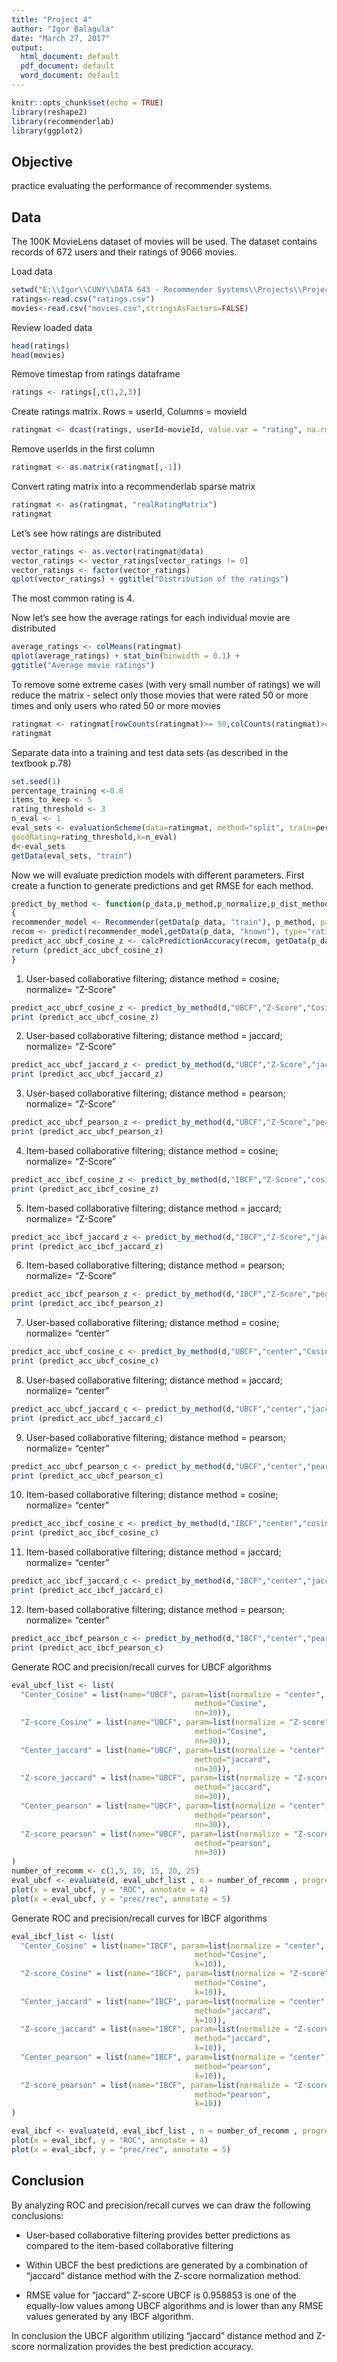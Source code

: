 ---
title: "Project 4"
author: "Igor Balagula"
date: "March 27, 2017"
output:
  html_document: default
  pdf_document: default
  word_document: default
---

```{r setup, include=FALSE}
knitr::opts_chunk$set(echo = TRUE)
library(reshape2)
library(recommenderlab)
library(ggplot2)
```

## Objective

practice evaluating the performance of recommender systems.

## Data

The 100K MovieLens dataset of movies will be used. The dataset contains records of 672 users and their ratings of 9066 movies. 


Load data

```{r}
setwd("E:\\Igor\\CUNY\\DATA 643 - Recommender Systems\\Projects\\Project_04\\Data")
ratings<-read.csv("ratings.csv")
movies<-read.csv("movies.csv",stringsAsFactors=FALSE)
```

Review loaded data

```{r}
head(ratings)
head(movies)
```

Remove timestap from ratings dataframe

```{r}
ratings <- ratings[,c(1,2,3)]
```



Create ratings matrix. Rows = userId, Columns = movieId

```{r}
ratingmat <- dcast(ratings, userId~movieId, value.var = "rating", na.rm=FALSE)
```

Remove userIds in the first column

```{r}
ratingmat <- as.matrix(ratingmat[,-1]) 
```

Convert rating matrix into a recommenderlab sparse matrix

```{r}
ratingmat <- as(ratingmat, "realRatingMatrix")
ratingmat
```
Let's see how ratings are distributed

```{r}
vector_ratings <- as.vector(ratingmat@data)
vector_ratings <- vector_ratings[vector_ratings != 0]
vector_ratings <- factor(vector_ratings)
qplot(vector_ratings) + ggtitle("Distribution of the ratings")
```

The most common rating is 4.

Now let's see how the average ratings for each individual movie are distributed

```{r}
average_ratings <- colMeans(ratingmat)
qplot(average_ratings) + stat_bin(binwidth = 0.1) +
ggtitle("Average movie ratings")
```

To remove some extreme cases (with very small number of ratings) we will reduce the matrix - select only those movies that were rated 50 or more times and only users who rated 50 or more movies

```{r}
ratingmat <- ratingmat[rowCounts(ratingmat)>= 50,colCounts(ratingmat)>=50 ]
ratingmat
```

Separate data into a training and test data sets (as described in the textbook p.78)

```{r}
set.seed(1)
percentage_training <-0.8
items_to_keep <- 5
rating_threshold <- 3
n_eval <- 1
eval_sets <- evaluationScheme(data=ratingmat, method="split", train=percentage_training, given=items_to_keep,
goodRating=rating_threshold,k=n_eval)
d<-eval_sets
getData(eval_sets, "train")
```

Now we will evaluate prediction models with different parameters.
First create a function to generate predictions and get RMSE for each method.

```{r}
predict_by_method <- function(p_data,p_method,p_normalize,p_dist_method,p_n)
{
recommender_model <- Recommender(getData(p_data, "train"), p_method, param=list(p_normalize ,p_dist_method,p_n))
recom <- predict(recommender_model,getData(p_data, "known"), type="ratings")
predict_acc_ubcf_cosine_z <- calcPredictionAccuracy(recom, getData(p_data, "unknown"))[1] 
return (predict_acc_ubcf_cosine_z)
}
```

1. User-based collaborative filtering; distance method = cosine; normalize= "Z-Score"

```{r}
predict_acc_ubcf_cosine_z <- predict_by_method(d,"UBCF","Z-Score","Cosine",30)
print (predict_acc_ubcf_cosine_z)
```

2. User-based collaborative filtering; distance method = jaccard; normalize= "Z-Score"

```{r}
predict_acc_ubcf_jaccard_z <- predict_by_method(d,"UBCF","Z-Score","jaccard",30)
print (predict_acc_ubcf_jaccard_z)
```

3. User-based collaborative filtering; distance method = pearson; normalize= "Z-Score"

```{r}
predict_acc_ubcf_pearson_z <- predict_by_method(d,"UBCF","Z-Score","pearson",30)
print (predict_acc_ubcf_pearson_z)
```

4. Item-based collaborative filtering; distance method = cosine; normalize= "Z-Score"

```{r}
predict_acc_ibcf_cosine_z <- predict_by_method(d,"IBCF","Z-Score","cosine",30)
print (predict_acc_ibcf_cosine_z)
```

5. Item-based collaborative filtering; distance method = jaccard; normalize= "Z-Score"

```{r}
predict_acc_ibcf_jaccard_z <- predict_by_method(d,"IBCF","Z-Score","jaccard",30)
print (predict_acc_ibcf_jaccard_z)
```

6. Item-based collaborative filtering; distance method = pearson; normalize= "Z-Score"

```{r}
predict_acc_ibcf_pearson_z <- predict_by_method(d,"IBCF","Z-Score","pearson",30)
print (predict_acc_ibcf_pearson_z)
```

7. User-based collaborative filtering; distance method = cosine; normalize= "center"

```{r}
predict_acc_ubcf_cosine_c <- predict_by_method(d,"UBCF","center","Cosine",30)
print (predict_acc_ubcf_cosine_c)
```

8. User-based collaborative filtering; distance method = jaccard; normalize= "center"

```{r}
predict_acc_ubcf_jaccard_c <- predict_by_method(d,"UBCF","center","jaccard",30)
print (predict_acc_ubcf_jaccard_c)
```

9. User-based collaborative filtering; distance method = pearson; normalize= "center"

```{r}
predict_acc_ubcf_pearson_c <- predict_by_method(d,"UBCF","center","pearson",30)
print (predict_acc_ubcf_pearson_c)
```

10. Item-based collaborative filtering; distance method = cosine; normalize= "center"

```{r}
predict_acc_ibcf_cosine_c <- predict_by_method(d,"IBCF","center","cosine",30)
print (predict_acc_ibcf_cosine_c)
```

11. Item-based collaborative filtering; distance method = jaccard; normalize= "center"

```{r}
predict_acc_ibcf_jaccard_c <- predict_by_method(d,"IBCF","center","jaccard",30)
print (predict_acc_ibcf_jaccard_c)
```

12. Item-based collaborative filtering; distance method = pearson; normalize= "center"

```{r}
predict_acc_ibcf_pearson_c <- predict_by_method(d,"IBCF","center","pearson",30)
print (predict_acc_ibcf_pearson_c)
```

Generate ROC and precision/recall curves for UBCF algorithms

```{r}
eval_ubcf_list <- list(
  "Center_Cosine" = list(name="UBCF", param=list(normalize = "center",
                                         method="Cosine",
                                         nn=30)),
  "Z-score_Cosine" = list(name="UBCF", param=list(normalize = "Z-score",
                                         method="Cosine",
                                         nn=30)),
  "Center_jaccard" = list(name="UBCF", param=list(normalize = "center",
                                         method="jaccard",
                                         nn=30)),
  "Z-score_jaccard" = list(name="UBCF", param=list(normalize = "Z-score",
                                         method="jaccard",
                                         nn=30)),
  "Center_pearson" = list(name="UBCF", param=list(normalize = "center",
                                         method="pearson",
                                         nn=30)),
  "Z-score_pearson" = list(name="UBCF", param=list(normalize = "Z-score",
                                         method="pearson",
                                         nn=30))
)
number_of_recomm <- c(1,5, 10, 15, 20, 25)
eval_ubcf <- evaluate(d, eval_ubcf_list , n = number_of_recomm , progress = FALSE)
plot(x = eval_ubcf, y = "ROC", annotate = 4)
plot(x = eval_ubcf, y = "prec/rec", annotate = 5)
```


Generate ROC and precision/recall curves for IBCF algorithms

```{r}
eval_ibcf_list <- list(
  "Center_Cosine" = list(name="IBCF", param=list(normalize = "center",
                                         method="Cosine",
                                         k=10)),
  "Z-score_Cosine" = list(name="IBCF", param=list(normalize = "Z-score",
                                         method="Cosine",
                                         k=10)),
  "Center_jaccard" = list(name="IBCF", param=list(normalize = "center",
                                         method="jaccard",
                                         k=10)),
  "Z-score_jaccard" = list(name="IBCF", param=list(normalize = "Z-score",
                                         method="jaccard",
                                         k=10)),
  "Center_pearson" = list(name="IBCF", param=list(normalize = "center",
                                         method="pearson",
                                         k=10)),
  "Z-score_pearson" = list(name="IBCF", param=list(normalize = "Z-score",
                                         method="pearson",
                                         k=10))
)

eval_ibcf <- evaluate(d, eval_ibcf_list , n = number_of_recomm , progress = FALSE)
plot(x = eval_ibcf, y = "ROC", annotate = 4)
plot(x = eval_ibcf, y = "prec/rec", annotate = 5)
```

## Conclusion

By analyzing ROC and precision/recall curves we can draw the following conclusions:

- User-based collaborative filtering provides better predictions as compared to the item-based collaborative filtering

- Within UBCF the best predictions are generated by a combination of "jaccard" distance method with the Z-score normalization method.

- RMSE value for "jaccard" Z-score UBCF is 0.958853 is one of the equally-low values among UBCF algorithms and is lower than any RMSE values generated by any IBCF algorithm.

In conclusion the UBCF algorithm utilizing "jaccard" distance method and Z-score normalization provides the best prediction accuracy.

